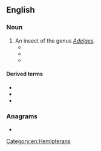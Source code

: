 ==English==

===Noun===
{{en-noun}}

# An insect of the genus ''[[Adelges]]''.
#* {{quote-text|year=1939|author=Samuel Alexander Graham|title=Principles of Forest Entomology|page=315|passage=For this reason, it is important that '''adelgid'''-free planting stock be used.}}
#* {{quote-text|year=2003|author=Timothy Silver|title=Mount Mitchell and the Black Mountains|page=238|passage=Since the '''adelgid''' did not attack red spruce or hardwoods, its impact on the timber industry would be minimal.}}
#* {{quote-text|year=2004|author=Geoffrey A. Hammerson|title=Connecticut Wildlife|page=232|passage=Severe winter cold helps reduce '''adelgid''' populations and slow their spread, so the recent trend toward relatively mild winters is actually facilitating the '''adelgid''' onslaught.}}

====Derived terms====
* {{vern|fir adelgid|pedia=1}}
* {{l|en|woolly adelgid}}
* {{vern|pine bark adelgid|pedia=1}}

===Anagrams===
* {{anagrams|en|a=addegil|Gaddiel}}

[[Category:en:Hemipterans]]